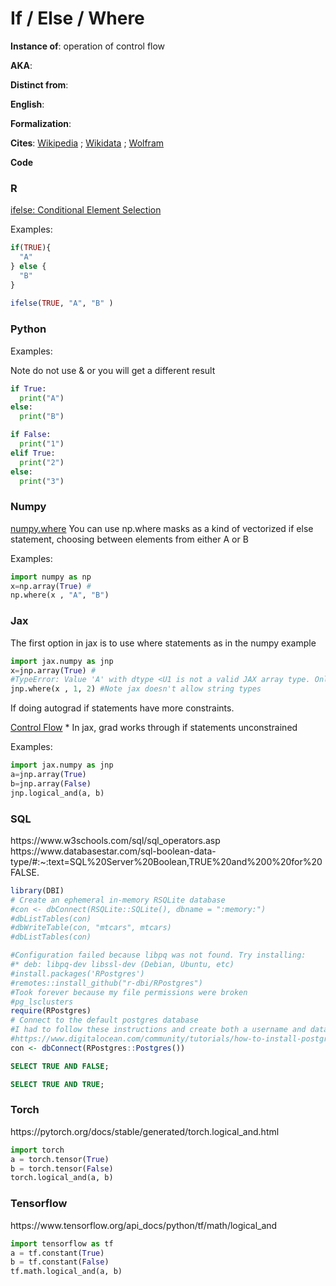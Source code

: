 # If / Else / Where  {.unnumbered}


**Instance of**: operation of control flow

**AKA**: 

**Distinct from**: 

**English**: 

**Formalization**:

$$ 
$$

**Cites**: [Wikipedia](https://en.wikipedia.org/wiki/Conditional_(computer_programming)) ; [Wikidata]() ; [Wolfram]()

**Code**

::: panel-tabset

### R
[ifelse: Conditional Element Selection](https://www.rdocumentation.org/packages/base/versions/3.6.2/topics/ifelse)

Examples:

```r
if(TRUE){
  "A"
} else {
  "B"
}
  
ifelse(TRUE, "A", "B" )
```


### Python

[]()

Examples:

Note do not use & or you will get a different result

```python

if True:
  print("A")
else:
  print("B")


```

```python

if False:
  print("1")
elif True:
  print("2")
else:
  print("3")

```


### Numpy

[numpy.where](https://numpy.org/doc/stable/reference/generated/numpy.where.html)
You can use np.where masks as a kind of vectorized if else statement, choosing between elements from either A or B

Examples:

```python

import numpy as np
x=np.array(True) #
np.where(x , "A", "B")

```

### Jax

[]()

The first option in jax is to use where statements as in the numpy example

```python

import jax.numpy as jnp
x=jnp.array(True) #
#TypeError: Value 'A' with dtype <U1 is not a valid JAX array type. Only arrays of numeric types are supported by JAX.
jnp.where(x , 1, 2) #Note jax doesn't allow string types

```

If doing autograd if statements have more constraints.

[Control Flow](https://jax.readthedocs.io/en/latest/notebooks/Common_Gotchas_in_JAX.html#control-flow)
* In jax, grad works through if statements unconstrained

Examples:

```python
import jax.numpy as jnp
a=jnp.array(True)
b=jnp.array(False)
jnp.logical_and(a, b)
```


### SQL
https://www.w3schools.com/sql/sql_operators.asp
https://www.databasestar.com/sql-boolean-data-type/#:~:text=SQL%20Server%20Boolean,TRUE%20and%200%20for%20FALSE.
[]()

```r
library(DBI)
# Create an ephemeral in-memory RSQLite database
#con <- dbConnect(RSQLite::SQLite(), dbname = ":memory:")
#dbListTables(con)
#dbWriteTable(con, "mtcars", mtcars)
#dbListTables(con)

#Configuration failed because libpq was not found. Try installing:
#* deb: libpq-dev libssl-dev (Debian, Ubuntu, etc)
#install.packages('RPostgres')
#remotes::install_github("r-dbi/RPostgres")
#Took forever because my file permissions were broken
#pg_lsclusters
require(RPostgres)
# Connect to the default postgres database
#I had to follow these instructions and create both a username and database that matched my ubuntu name
#https://www.digitalocean.com/community/tutorials/how-to-install-postgresql-on-ubuntu-20-04-quickstart
con <- dbConnect(RPostgres::Postgres())

```

```sql
SELECT TRUE AND FALSE;
```
```sql
SELECT TRUE AND TRUE;
```

### Torch

https://pytorch.org/docs/stable/generated/torch.logical_and.html

```python
import torch
a = torch.tensor(True)
b = torch.tensor(False)
torch.logical_and(a, b)

```

:::

### Tensorflow

https://www.tensorflow.org/api_docs/python/tf/math/logical_and

```python
import tensorflow as tf
a = tf.constant(True)
b = tf.constant(False)
tf.math.logical_and(a, b)

```
